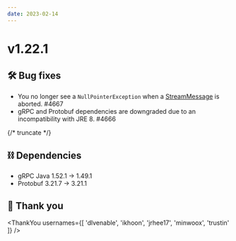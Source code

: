 ```yaml
---
date: 2023-02-14
---
```


# v1.22.1

## 🛠️ Bug fixes

- You no longer see a `NullPointerException` when a [StreamMessage](type) is aborted. #4667
- gRPC and Protobuf dependencies are downgraded due to an incompatibility with JRE 8. #4666

{/* truncate */}

## ⛓ Dependencies

- gRPC Java 1.52.1 → 1.49.1
- Protobuf 3.21.7 → 3.21.1

## 🙇 Thank you

<ThankYou usernames={[
  'dlvenable',
  'ikhoon',
  'jrhee17',
  'minwoox',
  'trustin'
]} />
